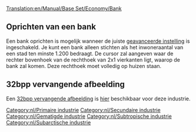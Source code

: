 [[Translation:en/Manual/Base Set/Economy/Bank]]

{{nl/Industrieën|image=Bank.png
|name=Bank
|climates=[[nl/Manual/Klimaat#Gematigd|Gematigd]], [[nl/Manual/Klimaat#Subarctisch|Subarctisch]], [[nl/Manual/Klimaat#Subtropisch|Subtropisch]].
|accepts=[[nl/Manual/Base Set/Economy/Kostbaarheden|Kostbaarheden]] (alleen in gematigd),<br> [[nl/Manual/Base Set/Economy/Goud|Goud]] (alleen in subarctisch),<br> [[nl/Manual/Base Set/Economy/Diamanten|Diamanten]] (alleen in subtropisch).
|produces=Kostbaarheden (alleen in gematigd)
|notes=Er bestaan twee verschillende afbeeldingen voor deze industrie. De bovenste verschijnt in gematigd, de onderste verschijnt in subarctisch en subtropisch.<br/>
{{en/Phototable|[[File:en/Tropicalbank.png]]|Subarctisch en Subtropisch|center}}
}}

==Oprichten van een bank==
Een bank oprichten is mogelijk wanneer de juiste [[nl/Archive/Manual/Settings/Geavanceerde instellingen/Economie#Handmatige_bouwmethode_voor_primaire_industrie.C3.ABn|geavanceerde instelling]] is ingeschakeld. Je kunt een bank alleen stichten als het inwoneraantal van een stad ten minste 1.200 bedraagt. De cursor zal aangeven waar de rechter bovenhoek van de rechthoek van 2x1 vierkanten ligt, waarop de bank zal komen. Deze rechthoek moet volledig op huizen staan.

==32bpp vervangende afbeelding==
Een [[en/Archive/Old 32bpp/32bit Graphics Development#User Info|32bpp vervangende afbeelding]] is [[en/List of downloadable 32bpp tars|hier]] beschikbaar voor deze industrie.

{{nl/Navbox Industrieën}}
[[Category:nl/Primaire industrie]]
[[Category:nl/Secundaire industrie]]
[[Category:nl/Gematigde industrie]]
[[Category:nl/Subtropische industrie]]
[[Category:nl/Subarctische industrie]]